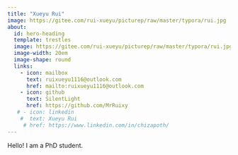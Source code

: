 ```yaml
---
title: "Xueyu Rui"
image: https://gitee.com/rui-xueyu/picturep/raw/master/typora/rui.jpg
about:
  id: hero-heading
  template: trestles
  image: https://gitee.com/rui-xueyu/picturep/raw/master/typora/rui.jpg
  image-width: 20em
  image-shape: round
  links:
    - icon: mailbox
      text: ruixueyu1116@outlook.com
      href: mailto:ruixueyu1116@outlook.com
    - icon: github
      text: SilentLight
      href: https://github.com/MrRuixy
   # - icon: linkedin
    #  text: Xueyu Rui
     # href: https://www.linkedin.com/in/chizapoth/
---
```


::: {#hero-heading}

Hello! I am a PhD student.


:::
